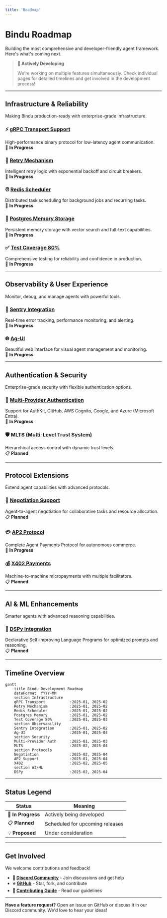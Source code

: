```yaml
---
title: 'Roadmap'
---
```


# Bindu Roadmap

Building the most comprehensive and developer-friendly agent framework. Here's what's coming next.

> **🚀 Actively Developing**
> 
> We're working on multiple features simultaneously. Check individual pages for detailed timelines and get involved in the development process!

---

## Infrastructure & Reliability

Making Bindu production-ready with enterprise-grade infrastructure.

### ⚡ [gRPC Transport Support](roadmap/grpc-transport)
High-performance binary protocol for low-latency agent communication.  
🚀 **In Progress**

### 🔄 [Retry Mechanism](roadmap/retry-mechanism)
Intelligent retry logic with exponential backoff and circuit breakers.  
🚀 **In Progress**

### ⏰ [Redis Scheduler](roadmap/redis-scheduler)
Distributed task scheduling for background jobs and recurring tasks.  
🚀 **In Progress**

### 💾 [Postgres Memory Storage](roadmap/postgres-memory)
Persistent memory storage with vector search and full-text capabilities.  
🚀 **In Progress**

### ✅ [Test Coverage 80%](roadmap/test-coverage)
Comprehensive testing for reliability and confidence in production.  
🚀 **In Progress**

---

## Observability & User Experience

Monitor, debug, and manage agents with powerful tools.

### 🐛 [Sentry Integration](roadmap/sentry-integration)
Real-time error tracking, performance monitoring, and alerting.  
🚀 **In Progress**

### 🌐 [Ag-UI](roadmap/ag-ui-integration)
Beautiful web interface for visual agent management and monitoring.  
🚀 **In Progress**

---

## Authentication & Security

Enterprise-grade security with flexible authentication options.

### 🔑 [Multi-Provider Authentication](roadmap/authentication)
Support for AuthKit, GitHub, AWS Cognito, Google, and Azure (Microsoft Entra).  
🚀 **In Progress**

### 🛡️ [MLTS (Multi-Level Trust System)](roadmap/mlts)
Hierarchical access control with dynamic trust levels.  
📋 **Planned**

---

## Protocol Extensions

Extend agent capabilities with advanced protocols.

### 🤝 [Negotiation Support](roadmap/negotiation)
Agent-to-agent negotiation for collaborative tasks and resource allocation.  
📋 **Planned**

### 💳 [AP2 Protocol](roadmap/ap2-support)
Complete Agent Payments Protocol for autonomous commerce.  
🚀 **In Progress**

### 💰 [X402 Payments](roadmap/x402)
Machine-to-machine micropayments with multiple facilitators.  
📋 **Planned**

---

## AI & ML Enhancements

Smarter agents with advanced reasoning capabilities.

### 🧠 [DSPy Integration](roadmap/dspy)
Declarative Self-improving Language Programs for optimized prompts and reasoning.  
📋 **Planned**

---

## Timeline Overview

```mermaid
gantt
    title Bindu Development Roadmap
    dateFormat  YYYY-MM
    section Infrastructure
    gRPC Transport           :2025-01, 2025-02
    Retry Mechanism          :2025-01, 2025-02
    Redis Scheduler          :2025-01, 2025-02
    Postgres Memory          :2025-01, 2025-02
    Test Coverage 80%        :2025-01, 2025-03
    section Observability
    Sentry Integration       :2025-01, 2025-02
    Ag-UI                    :2025-01, 2025-03
    section Security
    Multi-Provider Auth      :2025-01, 2025-03
    MLTS                     :2025-02, 2025-04
    section Protocols
    Negotiation              :2025-02, 2025-04
    AP2 Support              :2025-01, 2025-04
    X402                     :2025-02, 2025-05
    section AI/ML
    DSPy                     :2025-02, 2025-04
```

---

## Status Legend

| Status | Meaning |
|--------|---------|
| 🚀 **In Progress** | Actively being developed |
| 📋 **Planned** | Scheduled for upcoming releases |
| 💡 **Proposed** | Under consideration |

---

## Get Involved

We welcome contributions and feedback!

- **💬 [Discord Community](https://discord.gg/3w5zuYUuwt)** - Join discussions and get help
- **⭐ [GitHub](https://github.com/Saptha-me/Bindu)** - Star, fork, and contribute
- **📖 [Contributing Guide](https://github.com/Saptha-me/Bindu/blob/main/CONTRIBUTING.md)** - Read our guidelines

---

**Have a feature request?** Open an issue on GitHub or discuss it in our Discord community. We'd love to hear your ideas!
